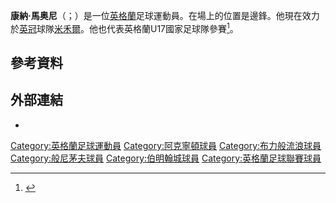 {{noteTA
|G1=Football
|G2=EPL
}}
{{Infobox football biography
| name = 康納·馬奧尼
| image = 
| fullname = Connor Anthony Mahoney<ref>{{cite web |url=https://www.premierleague.com/news/612828 |title=Updated squads for 2017/18 Premier League confirmed |publisher=Premier League |date=2 February 2018 |accessdate=10 February 2018 |archive-date=2019-03-27 |archive-url=https://web.archive.org/web/20190327101140/https://www.premierleague.com/news/612828 |dead-url=no }}</ref>
| birth_date = {{birth date and age|1997|2|12|df=y}}<ref>{{cite web |url=http://accringtonstanley.co.uk/player/connor-mahoney/ |title=Player profile: Connor Mahoney |publisher=Accrington Stanley F.C |accessdate=17 November 2013 |archive-url=https://web.archive.org/web/20140125120917/http://accringtonstanley.co.uk/player/connor-mahoney/ |archive-date=25 January 2014 |dead-url=yes }}</ref>
| birth_place = [[英格蘭|英格蘭]][[布力般|布力般]]<ref name="11v11">{{cite web |url=http://www.11v11.com/players/connor-mahoney-241176/ |title=Connor Mahoney |website=11v11.com |publisher=AFS Enterprises |accessdate=17 November 2013 |archive-date=2020-08-11 |archive-url=https://web.archive.org/web/20200811104549/https://www.11v11.com/players/connor-mahoney-241176/ |dead-url=no }}</ref>
| height = {{convert|1.75|m|order=flip}}<ref name="11v11"/>
| position = [[中場|中場]]
| currentclub = [[米尔沃尔足球俱乐部|米禾爾]]
| clubnumber = 21
| youthyears1 = {{0|000}}
| youthclubs1 = [[布莱克本流浪者足球俱乐部|布力般流浪]]
| youthyears2 = {{0|0000}}–2013
| youthclubs2 = [[艾宁顿斯坦利足球俱乐部|阿克寧頓]]
| youthyears3 = 2013–2014
| youthclubs3 = [[布莱克本流浪者足球俱乐部|布力般流浪]]
| years1 = 2013
| clubs1 = [[艾宁顿斯坦利足球俱乐部|阿克寧頓]]
| caps1 = 4
| goals1 = 0
| years2 = 2013–2017
| clubs2 = [[布莱克本流浪者足球俱乐部|布力般流浪]]
| caps2 = 16
| goals2 = 0
| years3 = 2017–2019
| clubs3 = [[伯恩茅斯足球俱乐部|般尼茅夫]]
| caps3 = 0
| goals3 = 0
| years4 = 2018
| clubs4 = → [[巴恩斯利足球俱乐部|班士利]]
| caps4 = 8
| goals4 = 0
| years5 = 2018–2019
| clubs5 = → [[伯明翰足球會|伯明翰]]
| caps5 = 30
| goals5 = 2
| years6 = 2019–
| clubs6 = [[米尔沃尔足球俱乐部|米禾爾]]
| caps6 = 13
| goals6 = 0
| nationalyears1 = 2014
| nationalteam1 = 英格蘭U17
| nationalcaps1 = 1
| nationalgoals1 = 0
| nationalyears2 = 2014
| nationalteam2 = 英格蘭U18
| nationalcaps2 = 1
| nationalgoals2 = 0
| nationalyears3 = 2017
| nationalteam3 = 英格蘭U20
| nationalcaps3 = 3
| nationalgoals3 = 0
| club-update = 08:09, 8 August 2019 (UTC)
| nationalteam-update = 
}}

'''康納·馬奥尼'''（{{lang-en|Connor Mahoney}}；{{bd|1997年|2月12日}}）是一位[[英格蘭|英格蘭]]足球運動員。在場上的位置是邊鋒。他現在效力於[[英格蘭足球冠軍聯賽|英冠]]球隊[[米尔沃尔足球俱乐部|米禾爾]]。他也代表英格蘭U17國家足球隊參賽<ref>{{cite web|title=Connor gets England call|url=http://www.rovers.co.uk/news/article/england-call-for-connor-1306783.aspx|publisher=Rovers|accessdate=21 January 2014|archive-date=2014-01-22|archive-url=https://web.archive.org/web/20140122052323/http://www.rovers.co.uk/news/article/england-call-for-connor-1306783.aspx|dead-url=no}}</ref>。

==參考資料==
{{Reflist}}

==外部連結==
*{{soccerbase|id=72094}}

{{DEFAULTSORT:Mahoney, Connor}}
[[Category:英格蘭足球運動員|Category:英格蘭足球運動員]]
[[Category:阿克寧頓球員|Category:阿克寧頓球員]]
[[Category:布力般流浪球員|Category:布力般流浪球員]]
[[Category:般尼茅夫球員|Category:般尼茅夫球員]]
[[Category:伯明翰城球員|Category:伯明翰城球員]]
[[Category:英格蘭足球聯賽球員|Category:英格蘭足球聯賽球員]]